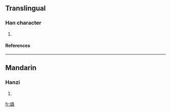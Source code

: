 ==Translingual==
===Han character===
{{Han char|rn=86|rad=火|as=18|sn=22|four=9503<sub>6</sub>|canj=火中戈戈 (FLII)}}
# {{defn|Han|sort=火18}}
====References====
{{Han ref|kx=0687.340|dkj=19615|dj=1099.190|hdz=32249.080|uh=721E|ud=29214|bh=F6EC|bd=63212}}

----
==Mandarin==
===Hanzi===
{{cmn-hanzi|pin=[[chóng]] ([[chong2]]), [[tóng]] ([[tong2]])|wg=ch'ung<sup>2</sup>, t'ung<sup>2</sup>}}
# {{defn|Mandarin}}

[[fr:爞]]